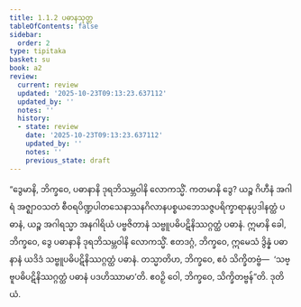 ```yaml
---
title: 1.1.2 ပဓာနသုတ္တ
tableOfContents: false
sidebar:
  order: 2
type: tipitaka
basket: su
book: a2
review:
  current: review
  updated: '2025-10-23T09:13:23.637112'
  updated_by: ''
  notes: ''
  history:
  - state: review
    date: '2025-10-23T09:13:23.637112'
    updated_by: ''
    notes: ''
    previous_state: draft
---
```



<ReviewStatus review={frontmatter.review} showDetails={true} />

<HypothesisAnnotation frontmatter={frontmatter} />

<DynamicBreadcrumb />

<Division number="2" book="a2" e="ch" v="15" p="51">

<Paragraph number="7" book="a2">
“ဒွေမာနိ, ဘိက္ခဝေ, ပဓာနာနိ ဒုရဘိသမ္ဘဝါနိ လောကသ္မိံ. ကတမာနိ ဒွေ? ယဉ္စ ဂိဟီနံ အဂါရံ အဇ္ဈာဝသတံ စီဝရပိဏ္ဍပါတသေနာသနဂိလာနပစ္စယဘေသဇ္ဇပရိက္ခာရာနုပ္ပဒါနတ္ထံ ပဓာနံ, ယဉ္စ အဂါရသ္မာ အနဂါရိယံ ပဗ္ဗဇိတာနံ သဗ္ဗူပဓိပဋိနိဿဂ္ဂတ္ထံ ပဓာနံ. ဣမာနိ ခေါ, ဘိက္ခဝေ, ဒွေ ပဓာနာနိ ဒုရဘိသမ္ဘဝါနိ လောကသ္မိံ.
</Paragraph>

<Paragraph number="8" book="a2">
ဧတဒဂ္ဂံ, ဘိက္ခဝေ, ဣမေသံ ဒွိန္နံ ပဓာနာနံ ယဒိဒံ သဗ္ဗူပဓိပဋိနိဿဂ္ဂတ္ထံ ပဓာနံ. တသ္မာတိဟ, ဘိက္ခဝေ, ဧဝံ သိက္ခိတဗ္ဗံ—  ‘သဗ္ဗူပဓိပဋိနိဿဂ္ဂတ္ထံ ပဓာနံ ပဒဟိဿာမာ’တိ. ဧဝဉှိ ဝေါ, ဘိက္ခဝေ, သိက္ခိတဗ္ဗန်”တိ.

</Paragraph>
</Division>

<Paragraph number="9" type="center" book="a2">
ဒုတိယံ.
</Paragraph>